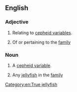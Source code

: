 ==English==

===Adjective===
{{en-adj|-}}

# {{lb|en|astronomy}} Relating to [[cepheid variable]]s.
# {{lb|en|zoology}} Of or pertaining to the [[family]] {{taxlink|Cepheidae|family}}


===Noun===
{{en-noun}}
{{wikipedia}}

# {{lb|en|star}} A [[cepheid variable]].
# {{lb|en|zoology}} Any [[jellyfish]] in the [[family]] {{taxlink|Cepheidae|family}}
[[Category:en:True jellyfish]]